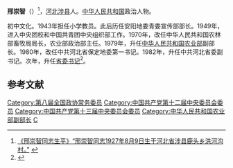 '''邢崇智'''（{{bd|1927年|8月9日|2000年|3月3日|catIdx=}}）<ref>[http://wukongkeji.com/129jiapu/jiangjunlingzhonghun/2015/1014/187.html 《邢崇智同志生平》“邢崇智同志1927年8月9日生于河北省涉县鹿头乡洪河沟村。”] {{webarchive|url=https://web.archive.org/web/20171007220825/http://wukongkeji.com/129jiapu/jiangjunlingzhonghun/2015/1014/187.html |date=2017年10月7日 }}</ref>，[[河北|河北]][[涉县|涉县]]人。[[中华人民共和国|中华人民共和国]]政治人物。

初中文化。1943年担任小学教员。此后历任安阳地委青委宣传部部长。1949年，进入中央团校和中国共青团中央组织部工作。1970年，改任中华人民共和国农林部畜牧局局长，农业部政治部主任。1979年，升任[[中华人民共和国农业部|中华人民共和国农业部]]副部长。1980年，改任中共河北省保定地委第一书记。1982年，升任中共河北省委副书记。次年，升任[[中国共产党河北省委员会书记列表|省委书记]]<ref>{{cite book|author=郭光允|title=《我告程维高: 一个公民与一个省委书记的战爭》|year=2004年|publisher=东方出版社|isbn=9787506018098|pages=183-184页}}</ref>。

==参考文献==
{{reflist}}
{{中国政治人物小作品}}
{{中华人民共和国河北省正职领导人}}
[[Category:第八届全国政协常务委员|Category:第八届全国政协常务委员]]
[[Category:中国共产党第十二届中央委员会委员|Category:中国共产党第十二届中央委员会委员]]
[[Category:中国共产党第十三届中央委员会委员|Category:中国共产党第十三届中央委员会委员]]
[[Category:中华人民共和国农业部副部长|Category:中华人民共和国农业部副部长]]
[[Category:邢姓|C]]